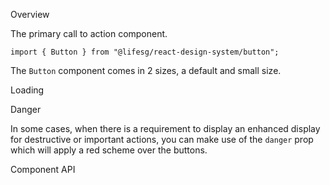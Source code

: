 
<Meta of={ButtonStories} />

<Title>Button</Title>

<Secondary>Overview</Secondary>

The primary call to action component.

```tsx
import { Button } from "@lifesg/react-design-system/button";
```

The `Button` component comes in 2 sizes, a default and small size.

<Canvas of={ButtonStories.Default} />

<Heading3>Loading</Heading3>

<Canvas of={ButtonStories.LoadingState} />

<Heading3>Danger</Heading3>

In some cases, when there is a requirement to display an enhanced display for
destructive or important actions, you can make use of the `danger` prop which will
apply a red scheme over the buttons.

<Canvas of={ButtonStories.Danger} />

<Secondary>Component API</Secondary>

<PropsTable />

